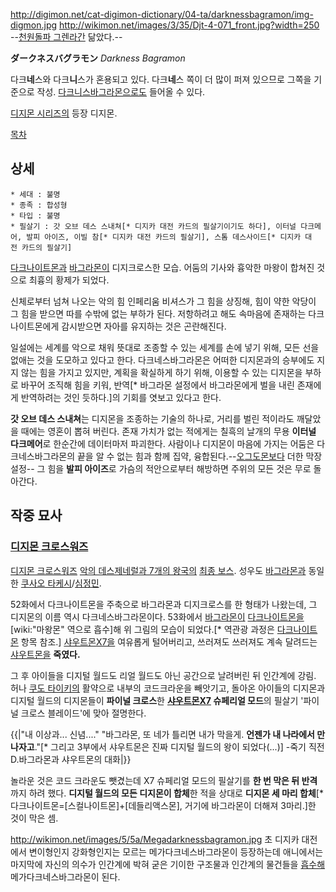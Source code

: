http://digimon.net/cat-digimon-dictionary/04-ta/darknessbagramon/img-digmon.jpg http://wikimon.net/images/3/35/Djt-4-071_front.jpg?width=250
--[[천원돌파 그렌라간]] 닮았다.--

'''ダークネスバグラモン''' ''Darkness Bagramon''

다크'''네'''스와 다크'''니'''스가 혼용되고 있다. 다크'''네'''스 쪽이 더 많이 퍼져 있으므로 그쪽을 기준으로 작성. [[다크니스바그라몬]]으로도 들어올 수 있다.


[[디지몬 시리즈]]의 등장 디지몬.

[[목차]]
== 상세 ==
 * 세대 : 불명
 * 종족 : 합성형
 * 타입 : 불명
 * 필살기 : 갓 오브 데스 스내쳐[* 디지카 대전 카드의 필살기이기도 하다], 이터널 다크메어, 발피 아이즈, 이빌 참[* 디지카 대전 카드의 필살기], 스톰 데스사이드[* 디지카 대전 카드의 필살기]
 
[[다크나이트몬]]과 [[바그라몬]]이 디지크로스한 모습. 어둠의 기사와 흉악한 마왕이 합쳐진 것으로 최흉의 황제가 되었다.

신체로부터 넘쳐 나오는 악의 힘 인페리움 비셔스가 그 힘을 상징해, 힘이 약한 악당이 그 힘을 받으면 따를 수밖에 없는 부하가 된다. 저항하려고 해도 속마음에 존재하는 다크나이트몬에게 감시받으면 자아를 유지하는 것은 곤란해진다.

일설에는 세계를 악으로 채워 뜻대로 조종할 수 있는 세계를 손에 넣기 위해, 모든 선을 없애는 것을 도모하고 있다고 한다. 다크네스바그라몬은 어떠한 디지몬과의 승부에도 지지 않는 힘을 가지고 있지만, 계획을 확실하게 하기 위해, 이용할 수 있는 디지몬을 부하로 바꾸어 조직해 힘을 키워, 반역[* 바그라몬 설정에서 바그라몬에게 벌을 내린 존재에게 반역하려는 것인 듯하다.]의 기회를 엿보고 있다고 한다.

'''갓 오브 데스 스내쳐'''는 디지몬을 조종하는 기술의 하나로, 거리를 벌린 적이라도 깨달았을 때에는 영혼이 뽑혀 버린다. 존재 가치가 없는 적에게는 칠흑의 날개의 무용 '''이터널 다크메어'''로 한순간에 데이터마저 파괴한다. 사람이나 디지몬이 마음에 가지는 어둠은 다크네스바그라몬의 끝을 알 수 없는 힘과 함께 집약, 융합된다.--[[오그도몬]]보다 더한 막장 설정-- 그 힘을 '''발피 아이즈'''로 가슴의 적안으로부터 해방하면 주위의 모든 것은 무로 돌아간다.

== 작중 묘사 ==
=== [[디지몬 크로스워즈]] ===
[[디지몬 크로스워즈]] [[악의 데스제네럴과 7개의 왕국]]의 [[최종 보스]]. 성우도 [[바그라몬]]과 동일한 [[쿠사오 타케시]]/[[심정민]]. 

52화에서 다크나이트몬을 주축으로 바그라몬과 디지크로스를 한 형태가 나왔는데, 그 디지몬의 이름 역시 다크네스바그라몬이다. 53화에서 [[바그라몬]]이 [[다크나이트몬]]을 [wiki:"마왕몬" 역으로 흡수]해 위 그림의 모습이 되었다.[* 역관광 과정은 [[다크나이트몬]] 항목 참조.] [[샤우트몬X7]]을 여유롭게 털어버리고, 쓰러져도 쓰러져도 계속 달려드는 [[샤우트몬]]을 '''죽였다.'''

그 후 아이들을 디지털 월드도 리얼 월드도 아닌 공간으로 날려버린 뒤 인간계에 강림. 허나 [[쿠도 타이키]]의 활약으로 내부의 코드크라운을 빼앗기고, 돌아온 아이들의 디지몬과 디지털 월드의 디지몬들이 '''파이널 크로스'''한 '''[[샤우트몬X7]] 슈페리얼 모드'''의 필살기 '파이널 크로스 블레이드'에 맞아 절명한다.

{{|"내 이상과... 신념...."
"바그라몬, 또 네가 틀리면 내가 막을게. '''언젠가 내 나라에서 만나자고'''."[* 그리고 3부에서 샤우트몬은 진짜 디지털 월드의 왕이 되었다(...)]
-죽기 직전 D.바그라몬과 샤우트몬의 대화|}}

놀라운 것은 코드 크라운도 뺏겼는데 X7 슈페리얼 모드의 필살기를 '''한 번 막은 뒤 반격'''까지 하려 했다. '''디지털 월드의 모든 디지몬이 합체'''한 적을 상대로 '''디지몬 세 마리 합체'''[* 다크나이트몬=[스컬나이트몬]+[데들리액스몬], 거기에 바그라몬이 더해져 3마리.]한 것이 막은 셈.

http://wikimon.net/images/5/5a/Megadarknessbagramon.jpg
초 디지카 대전에서 변이형인지 강화형인지는 모르는 메가다크네스바그라몬이 등장하는데 애니에서는 마지막에 자신의 의수가 인간계에 박혀 굳은 기이한 구조물과 인간계의 물건들을 [[흡수]]해 메가다크네스바그라몬이 된다.
